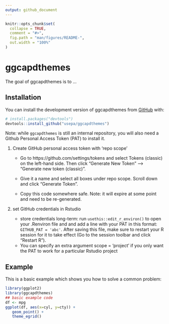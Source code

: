 ```yaml
---
output: github_document
---
```


<!-- README.md is generated from README.Rmd. Please edit that file -->

```r
knitr::opts_chunk$set(
  collapse = TRUE,
  comment = "#>",
  fig.path = "man/figures/README-",
  out.width = "100%"
)
```

# ggcapdthemes

<!-- badges: start -->
<!-- badges: end -->

The goal of ggcapdthemes is to ...

## Installation

You can install the development version of ggcapdthemes from [GitHub](https://github.com/) with:

``` r
# install.packages("devtools")
devtools::install_github("usepa/ggcapdthemes")
```

Note: while `ggcapdthemes` is still an internal repository, you will also need a Github Personal Access Token (PAT) to install it. 

1.	Create GitHub personal access token with 'repo scope' 
    
    - Go to https://github.com/settings/tokens and select Tokens (classic) on the left-hand side. Then click "Generate New Token" --> "Generate new token (classic)".

    - Give it a name and select all boxes under repo scope. Scroll down and click "Generate Token".

    - Copy this code somewhere safe. Note: it will expire at some point and need to be re-generated.

2.	set GitHub credentials in Rstudio 

    - store credentials long-term: run `usethis::edit_r_environ()` to open your .Renviron file and and add a line with your PAT in this format: `GITHUB_PAT = 'abc'`. After saving this file, make sure to restart your R session for it to take effect (Go to the session toolbar and click "Restart R").
    - You can specify an extra argument scope = 'project' if you only want the PAT to work for a particular Rstudio project


## Example

This is a basic example which shows you how to solve a common problem:

```r
library(ggplot2)
library(ggcapdthemes)
## basic example code
df <- mpg
ggplot(df, aes(x=cyl, y=cty)) +
   geom_point() +
   theme_egrid()
```
